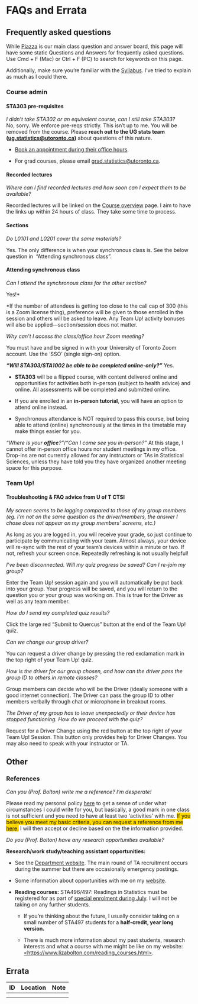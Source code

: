 # FAQs and Errata

## Frequently asked questions

While [Piazza](%60r%20piazza%60) is our main class question and answer board, this page will have some static Questions and Answers for frequently asked questions. Use Cmd + F (Mac) or Ctrl + F (PC) to search for keywords on this page.

Additionally, make sure you're familiar with the [Syllabus](#syllabus). I've tried to explain as much as I could there.

### Course admin

#### STA303 pre-requisites {#prereq-faq}

*I didn't take STA302 or an equivalent course, can I still take STA303?*\
No, sorry. We enforce pre-reqs strictly. This isn't up to me. You will be removed from the course. Please **reach out to the UG stats team ([ug.statistics\@utoronto.ca](ug.statistics@utoronto.ca))** about questions of this nature.

-   [Book an appointment during their office hours](https://outlook.office365.com/owa/calendar/DepartmentofStatisticalSciencesUndergraduate@utoronto.onmicrosoft.com/bookings/ "https://outlook.office365.com/owa/calendar/DepartmentofStatisticalSciencesUndergraduate@utoronto.onmicrosoft.com/bookings/").

-   For grad courses, please email [grad.statistics\@utoronto.ca](mailto:grad.statistics@utoronto.ca).

#### Recorded lectures

*Where can I find recorded lectures and how soon can I expect them to be available?*

Recorded lectures will be linked on the [Course overview](`r course_overview`) page. I aim to have the links up within 24 hours of class. They take some time to process.

#### Sections

*Do L0101 and L0201 cover the same materials?*

Yes. The only difference is when your synchronous class is. See the below question in  "Attending synchronous class".

#### Attending synchronous class

*Can I attend the synchronous class for the other section?*

Yes!\*

\*If the number of attendees is getting too close to the call cap of 300 (this is a Zoom license thing), preference will be given to those enrolled in the session and others will be asked to leave. Any Team Up! activity bonuses will also be applied—section/session does not matter.

*Why can't I access the class/office hour Zoom meeting?*

You must have and be signed in with your University of Toronto Zoom account. Use the 'SSO' (single sign-on) option.

***"**Will STA303/STA1002 be able to be **completed online-only?"*** Yes.

-   **STA303** will be a flipped course, with content delivered online and opportunities for activities both in-person (subject to health advice) and online. All assessments will be completed and submitted online.

-   If you are enrolled in an **in-person tutorial**, you will have an option to attend online instead.

-   Synchronous attendance is NOT required to pass this course, but being able to attend (online) synchronously at the times in the timetable may make things easier for you.

*"Where is your **office**?"*/*"Can I come see you in-person?"* At this stage, I cannot offer in-person office hours nor student meetings in my office. Drop-ins are not currently allowed for any instructors or TAs in Statistical Sciences, unless they have told you they have organized another meeting space for this purpose.

### Team Up!

#### Troubleshooting & FAQ advice from U of T CTSI

*My screen seems to be lagging compared to those of my group members (eg. I'm not on the same question as the driver/members, the answer I chose does not appear on my group members' screens, etc.)*

As long as you are logged in, you will receive your grade, so just continue to participate by communicating with your team. Almost always, your device will re-sync with the rest of your team's devices within a minute or two. If not, refresh your screen once. Repeatedly refreshing is not usually helpful!

*I've been disconnected. Will my quiz progress be saved? Can I re-join my group?*

Enter the Team Up! session again and you will automatically be put back into your group. Your progress will be saved, and you will return to the question you or your group was working on. This is true for the Driver as well as any team member.

*How do I send my completed quiz results?*

Click the large red "Submit to Quercus" button at the end of the Team Up! quiz.

*Can we change our group driver?*

You can request a driver change by pressing the red exclamation mark in the top right of your Team Up! quiz.

*How is the driver for our group chosen, and how can the driver pass the group ID to others in remote classes?*

Group members can decide who will be the Driver (ideally someone with a good internet connection). The Driver can pass the group ID to other members verbally through chat or microphone in breakout rooms.

*The Driver of my group has to leave unexpectedly or their device has stopped functioning. How do we proceed with the quiz?*

Request for a Driver Change using the red button at the top right of your Team Up! Session. This button only provides help for Driver Changes. You may also need to speak with your instructor or TA.

## Other

### References

*Can you (Prof. Bolton) write me a reference? I'm desperate!*

Please read my personal policy [here](https://www.lizabolton.com/references.html) to get a sense of under what circumstances I could write for you, but basically, a good mark in one class is not sufficient and you need to have at least two 'activities' with me. [If you believe you meet my basic criteria, you can request a reference from me [here](https://forms.office.com/r/XHqjGXjCru).]{style="background-color: #FFD700"} I will then accept or decline based on the the information provided.

*Do you (Prof. Bolton) have any research opportunities available?*

**Research/work study/teaching assistant opportunities:**

-   See the [Department website](https://www.statistics.utoronto.ca/employment-opportunities/cupe-positions-unit-1 "https://www.statistics.utoronto.ca/employment-opportunities/cupe-positions-unit-1"). The main round of TA recruitment occurs during the summer but there are occasionally emergency postings.

-   Some information about opportunities with me on my [website](https://www.lizabolton.com/opportunities.html).

-   **Reading courses:** STA496/497: Readings in Statistics must be registered for as part of [special enrolment during July](https://utoronto.sharepoint.com/sites/ArtSci-STA/Undergrad/SitePages/Special-Enrolment-Courses--STA490Y1,-STA492H1-and-STA496H1-STA497H1.aspx "https://utoronto.sharepoint.com/sites/ArtSci-STA/Undergrad/SitePages/Special-Enrolment-Courses--STA490Y1,-STA492H1-and-STA496H1-STA497H1.aspx"). I will not be taking on any further students.

    -   If you're thinking about the future, I usually consider taking on a small number of STA497 students for a **half-credit, year long version.**

    -   There is much more information about my past students, research interests and what a course with me might be like on my website: [\<https://www.lizabolton.com/reading_courses.html\>](https://www.lizabolton.com/reading_courses.html){.uri}.

## Errata

| ID  | Location | Note |
|-----|----------|------|
|     |          |      |
|     |          |      |
